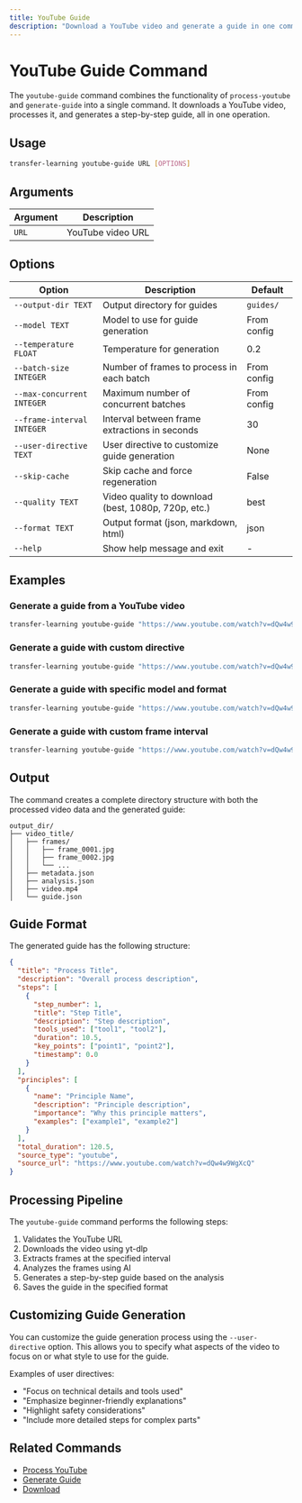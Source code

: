 ```yaml
---
title: YouTube Guide
description: "Download a YouTube video and generate a guide in one command"
---
```


# YouTube Guide Command

The `youtube-guide` command combines the functionality of `process-youtube` and `generate-guide` into a single command. It downloads a YouTube video, processes it, and generates a step-by-step guide, all in one operation.

## Usage

```bash
transfer-learning youtube-guide URL [OPTIONS]
```

## Arguments

| Argument | Description |
| -------- | ----------- |
| `URL` | YouTube video URL |

## Options

| Option | Description | Default |
| ------ | ----------- | ------- |
| `--output-dir TEXT` | Output directory for guides | `guides/` |
| `--model TEXT` | Model to use for guide generation | From config |
| `--temperature FLOAT` | Temperature for generation | 0.2 |
| `--batch-size INTEGER` | Number of frames to process in each batch | From config |
| `--max-concurrent INTEGER` | Maximum number of concurrent batches | From config |
| `--frame-interval INTEGER` | Interval between frame extractions in seconds | 30 |
| `--user-directive TEXT` | User directive to customize guide generation | None |
| `--skip-cache` | Skip cache and force regeneration | False |
| `--quality TEXT` | Video quality to download (best, 1080p, 720p, etc.) | best |
| `--format TEXT` | Output format (json, markdown, html) | json |
| `--help` | Show help message and exit | - |

## Examples

### Generate a guide from a YouTube video

```bash
transfer-learning youtube-guide "https://www.youtube.com/watch?v=dQw4w9WgXcQ"
```

### Generate a guide with custom directive

```bash
transfer-learning youtube-guide "https://www.youtube.com/watch?v=dQw4w9WgXcQ" --user-directive "Focus on technical details"
```

### Generate a guide with specific model and format

```bash
transfer-learning youtube-guide "https://www.youtube.com/watch?v=dQw4w9WgXcQ" --model gpt-4-vision-preview --format markdown
```

### Generate a guide with custom frame interval

```bash
transfer-learning youtube-guide "https://www.youtube.com/watch?v=dQw4w9WgXcQ" --frame-interval 10
```

## Output

The command creates a complete directory structure with both the processed video data and the generated guide:

```
output_dir/
├── video_title/
│   ├── frames/
│   │   ├── frame_0001.jpg
│   │   ├── frame_0002.jpg
│   │   └── ...
│   ├── metadata.json
│   ├── analysis.json
│   ├── video.mp4
│   └── guide.json
```

## Guide Format

The generated guide has the following structure:

```json
{
  "title": "Process Title",
  "description": "Overall process description",
  "steps": [
    {
      "step_number": 1,
      "title": "Step Title",
      "description": "Step description",
      "tools_used": ["tool1", "tool2"],
      "duration": 10.5,
      "key_points": ["point1", "point2"],
      "timestamp": 0.0
    }
  ],
  "principles": [
    {
      "name": "Principle Name",
      "description": "Principle description",
      "importance": "Why this principle matters",
      "examples": ["example1", "example2"]
    }
  ],
  "total_duration": 120.5,
  "source_type": "youtube",
  "source_url": "https://www.youtube.com/watch?v=dQw4w9WgXcQ"
}
```

## Processing Pipeline

The `youtube-guide` command performs the following steps:

1. Validates the YouTube URL
2. Downloads the video using yt-dlp
3. Extracts frames at the specified interval
4. Analyzes the frames using AI
5. Generates a step-by-step guide based on the analysis
6. Saves the guide in the specified format

## Customizing Guide Generation

You can customize the guide generation process using the `--user-directive` option. This allows you to specify what aspects of the video to focus on or what style to use for the guide.

Examples of user directives:

- "Focus on technical details and tools used"
- "Emphasize beginner-friendly explanations"
- "Highlight safety considerations"
- "Include more detailed steps for complex parts"

## Related Commands

- [Process YouTube](/cli/process-youtube)
- [Generate Guide](/cli/generate-guide)
- [Download](/cli/download) 